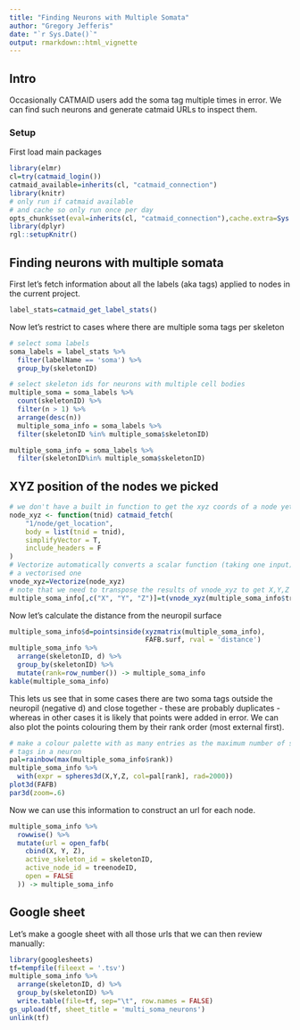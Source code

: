 ```yaml
---
title: "Finding Neurons with Multiple Somata"
author: "Gregory Jefferis"
date: "`r Sys.Date()`"
output: rmarkdown::html_vignette
---
```

## Intro
Occasionally CATMAID users add the soma tag multiple times in error. We can
find such neurons and generate catmaid URLs to inspect them.

### Setup
First load main packages
```r
library(elmr)
cl=try(catmaid_login())
catmaid_available=inherits(cl, "catmaid_connection")
library(knitr)
# only run if catmaid available
# and cache so only run once per day
opts_chunk$set(eval=inherits(cl, "catmaid_connection"),cache.extra=Sys.Date())
library(dplyr)
rgl::setupKnitr()
```

## Finding neurons with multiple somata
First let's fetch information about all the labels (aka tags) applied to nodes
in the current project.
```r
label_stats=catmaid_get_label_stats()
```

Now let's restrict to cases where there are multiple soma tags per skeleton
```r
# select soma labels
soma_labels = label_stats %>%
  filter(labelName == 'soma') %>%
  group_by(skeletonID)

# select skeleton ids for neurons with multiple cell bodies
multiple_soma = soma_labels %>%
  count(skeletonID) %>%
  filter(n > 1) %>%
  arrange(desc(n))
  multiple_soma_info = soma_labels %>%
  filter(skeletonID %in% multiple_soma$skeletonID)

multiple_soma_info = soma_labels %>% 
  filter(skeletonID%in% multiple_soma$skeletonID)
```

## XYZ position of the nodes we picked

```r
# we don't have a built in function to get the xyz coords of a node yet
node_xyz <- function(tnid) catmaid_fetch(
    "1/node/get_location",
    body = list(tnid = tnid),
    simplifyVector = T,
    include_headers = F
)
# Vectorize automatically converts a scalar function (taking one input) to 
# a vectorised one
vnode_xyz=Vectorize(node_xyz)
# note that we need to transpose the results of vnode_xyz to get X,Y,Z columns
multiple_soma_info[,c("X", "Y", "Z")]=t(vnode_xyz(multiple_soma_info$treenodeID))[,-1]
```

Now let's calculate the distance from the neuropil surface

```r
multiple_soma_info$d=pointsinside(xyzmatrix(multiple_soma_info),
                                  FAFB.surf, rval = 'distance')
multiple_soma_info %>% 
  arrange(skeletonID, d) %>% 
  group_by(skeletonID) %>% 
  mutate(rank=row_number()) -> multiple_soma_info
kable(multiple_soma_info)
```

This lets us see that in some cases there are two soma tags outside the neuropil
(negative d) and close together - these are probably duplicates - whereas in 
other cases it is likely that points were added in error.
We can also plot the points colouring them by their rank order (most external 
first). 

```r
# make a colour palette with as many entries as the maximum number of soma 
# tags in a neuron
pal=rainbow(max(multiple_soma_info$rank))
multiple_soma_info %>% 
  with(expr = spheres3d(X,Y,Z, col=pal[rank], rad=2000))
plot3d(FAFB)
par3d(zoom=.6)
```

Now we can use this information to construct an url for each node.  

```r
multiple_soma_info %>%
  rowwise() %>%
  mutate(url = open_fafb(
    cbind(X, Y, Z),
    active_skeleton_id = skeletonID,
    active_node_id = treenodeID,
    open = FALSE
  )) -> multiple_soma_info

```

## Google sheet
Let's make a google sheet with all those urls that we can then review manually:

```r
library(googlesheets)
tf=tempfile(fileext = '.tsv')
multiple_soma_info %>% 
  arrange(skeletonID, d) %>% 
  group_by(skeletonID) %>%
  write.table(file=tf, sep="\t", row.names = FALSE)
gs_upload(tf, sheet_title = 'multi_soma_neurons')
unlink(tf)
```
